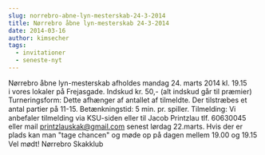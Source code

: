 ```yaml
---
slug: norrebro-abne-lyn-mesterskab-24-3-2014
title: Nørrebro åbne lyn-mesterskab 24-3-2014
date: 2014-03-16
author: kimsecher
tags:
  - invitationer
  - seneste-nyt
---
```

Nørrebro åbne lyn-mesterskab afholdes mandag 24. marts 2014 kl. 19.15 i vores lokaler på Frejasgade.
Indskud kr. 50,- (alt indskud går til præmier)
Turneringsform: Dette afhænger af antallet af tilmeldte. Der tilstræbes et antal partier på 11-15.
<span style="line-height: 1.4em;">Betænkningstid: 5 min. pr. spiller.
</span><span style="line-height: 1.4em;">Tilmelding: </span>Vi anbefaler tilmelding via KSU-siden eller til Jacob Printzlau tlf. 60630045 eller mail printzlauskak@gmail.com senest lørdag 22.marts.
Hvis der er plads kan man "tage chancen" og møde op på dagen mellem 19.00 og 19.15
<span style="line-height: 1.4em;">Vel mødt!
</span><span style="line-height: 1.4em;">Nørrebro Skakklub</span>
